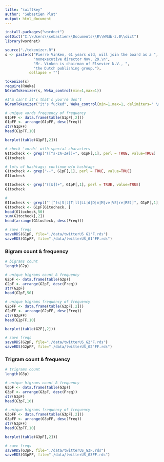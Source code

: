 ```yaml
---
title: "swiftkey"
author: "Sebastien Plat"
output: html_document
---
```


```r
install.packages("wordnet")
setDict("C:\\Users\\sebastien\\Documents\\R\\WNdb-3.0\\dict")
library(wordnet)
```

```r
source("./tokenizer.R")
s <- paste(c("Pierre Vinken, 61 years old, will join the board as a ",
             "nonexecutive director Nov. 29.\n",
             "Mr. Vinken is chairman of Elsevier N.V., ",
             "the Dutch publishing group."),
           collapse = "")

tokenize(s)
require(RWeka)
NGramTokenizer(s, Weka_control(min=1,max=1))

``` 

```r
#I'm can't it's that's you're don't
NGramTokenizer("it's fucked", Weka_control(min=1,max=1, delimiters=' \r\n\t.,;:"()?!'))

``` 


```r
# unique words frequency of frequency
G1pFF <- data.frame(table(G1pF[,2]))
G1pFF <- arrange(G1pFF, desc(Freq))
str(G1pFF)
head(G1pFF,10)

barplot(table(G1pF[,2]))

# check 'words' with special characters
G1tocheck <- grep("([^a-zA-Z#])+", G1pF[,1], perl = TRUE, value=TRUE)
G1tocheck

# lots of hashtags; continue w/o hashtags
G1tocheck <- grep("--", G1pF[,1], perl = TRUE, value=TRUE)
G1tocheck

G1tocheck <- grep("([&])+", G1pF[,1], perl = TRUE, value=TRUE)
G1tocheck

# 
G1tocheck <- grepl("'[^(s|S|t|T|ll|LL|d|D|m|M|ve|VE|re|RE)]", G1pF[,1], perl = TRUE)
G1tocheck <- G1pF[G1tocheck, ]
head(G1tocheck,50)
sum(G1tocheck[,2])
head(arrange(G1tocheck, desc(Freq)))

# save freqs
saveRDS(G1pF, file="./data/twitterUS_G1'F.rds")
saveRDS(G1pFF, file="./data/twitterUS_G1'FF.rds")
```

### Bigram count & frequency
```r
# bigrams count
length(G2p)

# unique bigrams count & frequency
G2pF <- data.frame(table(G2p))
G2pF <- arrange(G2pF, desc(Freq))
str(G2pF)
head(G2pF,50)

# unique bigrams frequency of frequency
G2pFF <- data.frame(table(G2pF[,2]))
G2pFF <- arrange(G2pFF, desc(Freq))
str(G2pFF)
head(G2pFF,10)

barplot(table(G2F[,2]))

# save freqs
saveRDS(G2pF, file="./data/twitterUS_G2'F.rds")
saveRDS(G2pFF, file="./data/twitterUS_G2'FF.rds")
```

### Trigram count & frequency
```r
# trigrams count
length(G3p)

# unique bigrams count & frequency
G3pF <- data.frame(table(G3p))
G3pF <- arrange(G3pF, desc(Freq))
str(G3pF)
head(G3pF,10)

# unique bigrams frequency of frequency
G3pFF <- data.frame(table(G3pF[,2]))
G3pFF <- arrange(G3pFF, desc(Freq))
str(G3pFF)
head(G3pFF,10)

barplot(table(G3pF[,2]))

# save freqs
saveRDS(G3pF, file="./data/twitterUS_G3F.rds")
saveRDS(G3pFF, file="./data/twitterUS_G3FF.rds")
```

